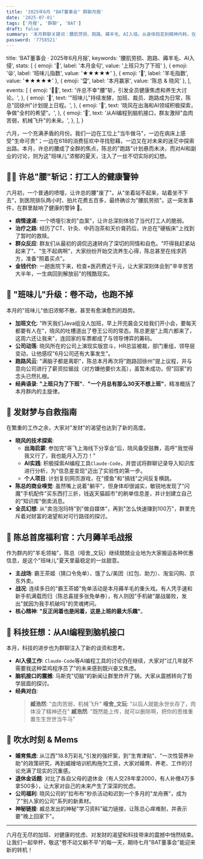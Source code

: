 ```yaml
---
title: '2025年6月 "BAT董事会" 群聊月报'
date: '2025-07-01'
tags: ['月报', '群聊', 'BAT']
draft: false
summary: '本月群聊关键词：腰肌劳损、跑路、薅羊毛、AI入侵。从身体抱恙到精神内耗，在"牛马"生活中寻找发财梦。'
password: '7758521'
---
```



  title: 'BAT董事会 · 2025年6月月报',
  keywords: '腰肌劳损、跑路、薅羊毛、AI入侵',
  stats: [
    { emoji: '💬', label: '本月金句', value: '上班只为了下班' },
    { emoji: '😫', label: '班味儿指数', value: '★★★★★' },
    { emoji: '🐑', label: '羊毛指数', value: '★★★★★' },
    { emoji: '🏆', label: '本月赢家', value: '陈总 & 晓风' },
  ],
  events: [
    {
      emoji: '👨‍⚕️',
      text: '许总不幸"腰"斩，引发全员健康焦虑和养生大讨论。',
    },
    {
      emoji: '💼',
      text: '"班味儿"持续发酵，加班、裁员、跑路成为日常，陈总"回徐州"计划提上日程。',
    },
    {
      emoji: '🚀',
      text: '晓风在出海和AI领域积极探索，争做"全村的希望"。',
    },
    {
      emoji: '🤖',
      text: '从AI编程到脑机接口，群友激辩"血肉苦弱，机械飞升"的未来。',
    },
  ],
}

六月，一个充满矛盾的月份。我们一边在工位上"当牛做马"，一边在病床上感受"生命可贵"；一边在618的消费狂欢中寻找慰藉，一边又在对未来的迷茫中探索出路。本月，许总的腰成了全群的焦点，陈总的"跑路"计划悬而未决，而对AI和副业的讨论，则为这"班味儿"浓郁的夏天，注入了一丝不切实际的幻想。

<MonthlyReportCard report={reportData} />

## 👨‍⚕️ 许总"腰"斩记：打工人的健康警钟

六月初，一个普通的喷嚏，让许总的腰"废了"。从"坐着站不起来，站着坐不下去"，到医院排队两小时、拍片花费五百多，最终确诊为"腰肌劳损"。这一突发事件，在群里敲响了健康的警钟 🔔。

- **病情速递**: 一个喷嚏引发的"血案"，让许总深刻体验了当代打工人的脆弱。
- **治疗之路**: 经历了CT、针灸、中药泡茶和天价膏药后，许总在"硬板床"上找到了暂时的救赎。
- **群众反应**: 群友们从最初的调侃迅速转向了深切的同情和自危。"吓得我赶紧站起来了"、"生不起病啊"，大家纷纷开始交流养生心得，陈总甚至在线求药方，准备"照着买点"。
- **金钱代价**: 一趟医院下来，检查+医药费近千元，让大家深刻体会到"辛辛苦苦大半年，一生病回到解放前"的残酷现实。

## 💼 "班味儿"升级：卷不动，也跑不掉

本月的"班味儿"依旧浓郁不散，甚至有愈演愈烈的趋势。

- **加班文化**: "昨天我们Java组没人加班，早上开完晨会又给我们开小会，要每天都要有人在"，晓风的吐槽道出了卷王公司的常态。陈总更是"上周六都来了，这周六还让我来"，连回家的车票都成了与领导博弈的筹码。
- **公司动荡**: 晓风所在的公司上演现实版宫斗，HR总监被裁，部门重组，领导层变动，让他感叹"6月公司还有大事发生"。
- **跑路风云**: "满脑子都是离职"，陈总本月再次将"跑路回徐州"提上议程，并与意向公司进行了薪资拉锯战（对方嫌他要价太高），虽暂未成功，但"回家"的念头已然扎根。
- **经典语录**: **"上班只为了下班"**、**"一个月总有那么30天不想上班"**，精准概括了本月群内的主旋律。

## 🚀 发财梦与自救指南

在繁重的工作之余，大家对"发财"的渴望也达到了新的高度。

- **晓风的技术探索**:
    - **出海启蒙**: 参加完"哥飞上海线下分享会"后，晓风备受鼓舞，高呼"我觉得我又行了，我也能月入万刀！"
    - **AI实践**: 积极探索AI编程工具`Claude-Code`，并尝试将群聊记录导入知识库进行分析，为"信息差变现"迈出了实验性的第一步。
    - **个人项目**: 计划复刻网页游戏，在"摸鱼"和"搞钱"之间反复横跳。
- **陈总的商业嗅觉**: 虽然嘴上说着"躺平"，但身体却很诚实，敏锐地发现了"闪魔"手机配件"买东西打三折，钱返天猫超市"的刷单信息差，并计划建立自己的"知识库"倒卖消息。
- **全员幻想**: 从"卖泡泡玛特"到"做自媒体"，再到"怎么快速赚到100万"，群里充斥着对财富的渴望和对可行路径的探讨。

## 🐑 陈总首席福利官：六月薅羊毛战报

作为群内的"羊毛领袖"，陈总（哑舍_文玩）继续兢兢业业地为大家搬运各种优惠信息，是这个"班味儿"夏天里最稳定的一丝甜意。

- **主战场**: 霸王茶姬（猜口令免单）、饿了么/美团（红包、助力）、淘宝闪购、京东外卖。
- **战况**: 连续多日的"霸王茶姬"免单活动是本月薅羊毛的重头戏。有人凭手速和新手机满载而归（陈总喜提多张免单券），有人则因"手机破"屡战屡败，发出"就因为我手机破吗"的灵魂拷问。
- **核心精神**: **"反正闲着也是闲着，这是上班的最大乐趣"**。

## 🤖 科技狂想：从AI编程到脑机接口

本月，科技的进步也为群聊注入了新的谈资和思考。

- **AI入侵工作**: `Claude-Code`等AI编程工具的讨论仍在继续，大家对"过几年就不需要我这种菜鸡程序员了"的未来感到既兴奋又焦虑。
- **脑机接口的震撼**: 马斯克"切脑"的新闻让群里炸开了锅，大家从震撼转向了哲学层面的探讨。
- **经典对白**:
    > **臧浩然**: "血肉苦弱，机械飞升"
    > **哑舍_文玩**: "以后人就能永世长存了，肉体没了精神还在"
    > **臧浩然**: "既然能上传，就可以删除啊，把你的思维重置生生世世当牛马"

## 🌊 吹水时刻 & Mems

- **婚育焦虑**: 从江西"18.8万彩礼"引发的强奸案，到"生育津贴"、"一次性营养补助"的政策研究，再到臧嫂培训机构拖欠工资，大家对婚育、养老、工作的讨论充满了现实的沉重感。
- **退休金话题**: 对比了各自父母的退休金（有人交28年拿2000，有人补缴4万多拿500多），让大家对自己的未来产生了深深的忧虑。
- **公司福利**: 晓风公司的"拉布布"秒杀活动和迟到一个多月的"龙舟赛"，成为了"别人家的公司"系列的新素材。
- **神秘链接**: 臧总发出的神秘"学习资料"磁力链接，让陈总心痒难耐，并表示要"晚上回家下"。

---

六月在无尽的加班、对健康的忧虑、对发财的渴望和科技带来的震撼中悄然结束。让我们一起举杯，敬这"卷不动又躺不平"的每一天，期待七月"BAT董事会"能迎来新的转机！ 